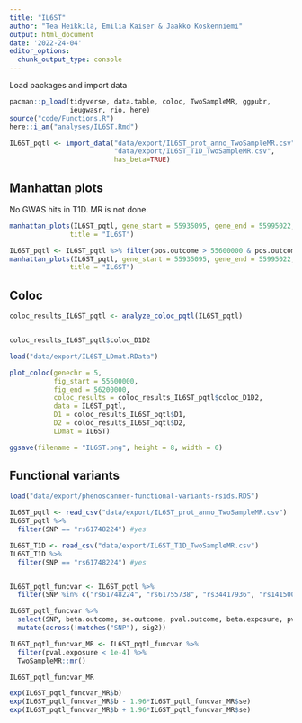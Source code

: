 ---
title: "IL6ST"
author: "Tea Heikkilä, Emilia Kaiser & Jaakko Koskenniemi"
output: html_document
date: '2022-24-04'
editor_options:
  chunk_output_type: console
---

  Load packages and import data
```{r}
pacman::p_load(tidyverse, data.table, coloc, TwoSampleMR, ggpubr, 
               ieugwasr, rio, here)
source("code/Functions.R")
here::i_am("analyses/IL6ST.Rmd")
```


```{r}
IL6ST_pqtl <- import_data("data/export/IL6ST_prot_anno_TwoSampleMR.csv",
                          "data/export/IL6ST_T1D_TwoSampleMR.csv", 
                          has_beta=TRUE)
```

## Manhattan plots

No GWAS hits in T1D. MR is not done.
```{r}
manhattan_plots(IL6ST_pqtl, gene_start = 55935095, gene_end = 55995022,
               title = "IL6ST")

IL6ST_pqtl <- IL6ST_pqtl %>% filter(pos.outcome > 55600000 & pos.outcome < 56200000) 
manhattan_plots(IL6ST_pqtl, gene_start = 55935095, gene_end = 55995022,
               title = "IL6ST")

```


## Coloc

```{r}
coloc_results_IL6ST_pqtl <- analyze_coloc_pqtl(IL6ST_pqtl)


coloc_results_IL6ST_pqtl$coloc_D1D2

```


```{r}

load("data/export/IL6ST_LDmat.RData")

plot_coloc(genechr = 5,
           fig_start = 55600000,
           fig_end = 56200000,
           coloc_results = coloc_results_IL6ST_pqtl$coloc_D1D2,
           data = IL6ST_pqtl,
           D1 = coloc_results_IL6ST_pqtl$D1,
           D2 = coloc_results_IL6ST_pqtl$D2,
           LDmat = IL6ST)

ggsave(filename = "IL6ST.png", height = 8, width = 6)
```


## Functional variants

```{r}
load("data/export/phenoscanner-functional-variants-rsids.RDS")

IL6ST_pqtl <- read_csv("data/export/IL6ST_prot_anno_TwoSampleMR.csv")
IL6ST_pqtl %>%
  filter(SNP == "rs61748224") #yes

IL6ST_T1D <- read_csv("data/export/IL6ST_T1D_TwoSampleMR.csv")
IL6ST_T1D %>%
  filter(SNP == "rs61748224") #yes


IL6ST_pqtl_funcvar <- IL6ST_pqtl %>%
  filter(SNP %in% c("rs61748224", "rs61755738", "rs34417936", "rs141500365"))

IL6ST_pqtl_funcvar %>%
  select(SNP, beta.outcome, se.outcome, pval.outcome, beta.exposure, pval.exposure) %>%
  mutate(across(!matches("SNP"), sig2))

IL6ST_pqtl_funcvar_MR <- IL6ST_pqtl_funcvar %>%
  filter(pval.exposure < 1e-4) %>% 
  TwoSampleMR::mr()

IL6ST_pqtl_funcvar_MR

exp(IL6ST_pqtl_funcvar_MR$b)
exp(IL6ST_pqtl_funcvar_MR$b - 1.96*IL6ST_pqtl_funcvar_MR$se)
exp(IL6ST_pqtl_funcvar_MR$b + 1.96*IL6ST_pqtl_funcvar_MR$se)

```
